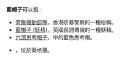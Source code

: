 '''藍帽子'''可以指：
* [[警察機動部隊|警察機動部隊]]，香港防暴警察的一種俗稱。
* [[藍帽子_(妖精)|藍帽子 (妖精)]]，英國民間傳說的一種妖精。
*[[六顶思考帽子|六顶思考帽子]]，中的藍色思考帽。
*{{link-en|藍帽子紀念館|Bluecap Memorial}}，位於英格蘭。
{{disambig|Cat=三字消歧義}}